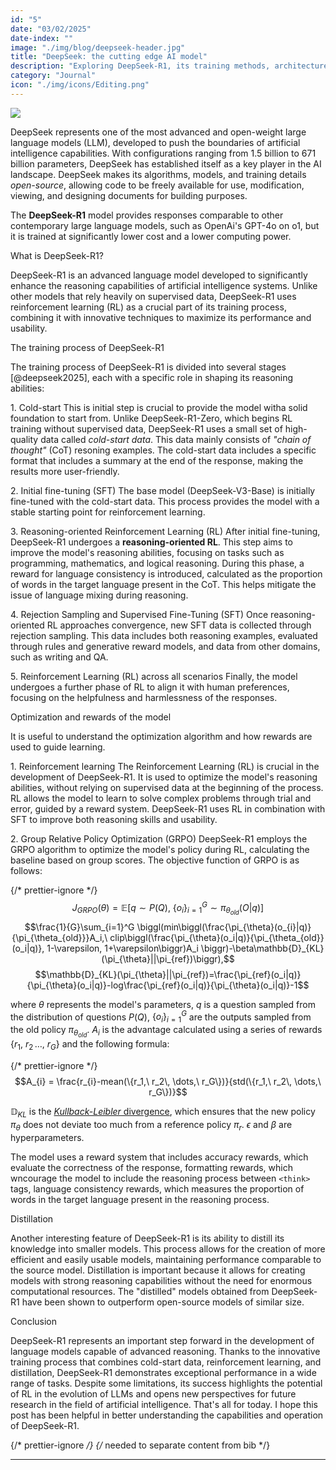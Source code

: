 ```yaml
---
id: "5"
date: "03/02/2025"
date-index: ""
image: "./img/blog/deepseek-header.jpg"
title: "DeepSeek: the cutting edge AI model"
description: "Exploring DeepSeek-R1, its training methods, architecture, and impact on the AI landscape."
category: "Journal"
icon: "./img/icons/Editing.png"
---
```



<img className="rounded-[10px]" src="../img/blog/deepseek-header.jpg" />

DeepSeek represents one of the most advanced and open-weight large language models (LLM), developed to push the boundaries of artificial intelligence capabilities. With configurations ranging from 1.5 billion to 671 billion parameters, DeepSeek has established itself as a key player in the AI landscape. DeepSeek makes its algorithms, models, and training details _open-source_, allowing code to be freely available for use, modification, viewing, and designing documents for building purposes.

The **DeepSeek-R1** model provides responses comparable to other contemporary large language models, such as OpenAi's GPT-4o on o1, but it is trained at significantly lower cost and a lower computing power.

<MdxH3>What is DeepSeek-R1?</MdxH3>

DeepSeek-R1 is an advanced language model developed to significantly enhance the reasoning capabilities of artificial intelligence systems. Unlike other models that rely heavily on supervised data, DeepSeek-R1 uses reinforcement learning (RL) as a crucial part of its training process, combining it with innovative techniques to maximize its performance and usability.

<MdxH3>The training process of DeepSeek-R1</MdxH3>

The training process of DeepSeek-R1 is divided into several stages [@deepseek2025], each with a specific role in shaping its reasoning abilities:

<ListItem>1. Cold-start</ListItem>
This is initial step is crucial to provide the model witha solid foundation to start
from. Unlike DeepSeek-R1-Zero, which begins RL training without supervised data,
DeepSeek-R1 uses a small set of high-quality data called *cold-start data*. This
data mainly consists of *"chain of thought"* (CoT) resoning examples. The cold-start
data includes a specific format that includes a summary at the end of the response,
making the results more user-friendly.

<ListItem>2. Initial fine-tuning (SFT)</ListItem>
The base model (DeepSeek-V3-Base) is initially fine-tuned with the cold-start data.
This process provides the model with a stable starting point for reinforcement learning.

<ListItem>3. Reasoning-oriented Reinforcement Learning (RL)</ListItem>
After initial fine-tuning, DeepSeek-R1 undergoes a **reasoning-oriented RL**. This
step aims to improve the model's reasoning abilities, focusing on tasks such as programming,
mathematics, and logical reasoning. During this phase, a reward for language consistency
is introduced, calculated as the proportion of words in the target language present
in the CoT. This helps mitigate the issue of language mixing during reasoning.

<ListItem>4. Rejection Sampling and Supervised Fine-Tuning (SFT)</ListItem>
Once reasoning-oriented RL approaches convergence, new SFT data is collected through
rejection sampling. This data includes both reasoning examples, evaluated through
rules and generative reward models, and data from other domains, such as writing
and QA.

<ListItem>5. Reinforcement Learning (RL) across all scenarios</ListItem>
Finally, the model undergoes a further phase of RL to align it with human preferences,
focusing on the helpfulness and harmlessness of the responses.

<MdxH3>Optimization and rewards of the model</MdxH3>

It is useful to understand the optimization algorithm and how rewards are used to guide learning.

<ListItem>1. Reinforcement learning</ListItem>
The Reinforcement Learning (RL) is crucial in the development of DeepSeek-R1. It
is used to optimize the model's reasoning abilities, without relying on supervised
data at the beginning of the process. RL allows the model to learn to solve complex
problems through trial and error, guided by a reward system. DeepSeek-R1 uses RL
in combination with SFT to improve both reasoning skills and usability.

<ListItem>2. Group Relative Policy Optimization (GRPO)</ListItem>
DeepSeek-R1 employs the GRPO algorithm to optimize the model's policy during RL,
calculating the baseline based on group scores. The objective function of GRPO is
as follows:

{/* prettier-ignore */}
<MathBlock>$$J_{GRPO}(\theta) = \mathbb{E} \left[q\sim P(Q),\ \left\{o_i \right\}_{i=1}^G \sim \pi_{\theta_{old}}(O|q) \right]$$</MathBlock>
<MathBlock>$$\frac{1}{G}\sum_{i=1}^G \biggl(min\biggl(\frac{\pi_{\theta}(o_{i}|q)}{\pi_{\theta_{old}}}A_i,\ clip\biggl(\frac{\pi_{\theta}(o_i|q)}{\pi_{\theta_{old}}(o_i|q)}, 1-\varepsilon, 1+\varepsilon\biggr)A_i \biggr)-\beta\mathbb{D}_{KL}(\pi_{\theta}||\pi_{ref})\biggr),$$</MathBlock>
<MathBlock>$$\mathbb{D}_{KL}(\pi_{\theta}||\pi_{ref})=\frac{\pi_{ref}(o_i|q)}{\pi_{\theta}(o_i|q)}-log\frac{\pi_{ref}(o_i|q)}{\pi_{\theta}(o_i|q)}-1$$</MathBlock>

where $\theta$ represents the model's parameters, $q$ is a question sampled from the distribution of questions $P(Q)$, $\left\{o_{i}\right\}_{i=1}^G$ are the outputs sampled from the old policy $\pi_{\theta_{old}}$. $A_{i}$ is the advantage calculated using a series of rewards $\{r_1,\ r_2\, \dots,\ r_G\}$ and the following formula:

{/* prettier-ignore */}
<MathBlock>$$A_{i} = \frac{r_{i}-mean(\{r_1,\ r_2\, \dots,\ r_G\})}{std(\{r_1,\ r_2\, \dots,\ r_G\})}$$</MathBlock>

$\mathbb{D}_{KL}$ is the [_Kullback-Leibler_ divergence](https://en.wikipedia.org/wiki/Kullback%E2%80%93Leibler_divergence), which ensures that the new policy $\pi_{\theta}$ does not deviate too much from a reference policy $\pi_{r}$. $\epsilon$ and $\beta$ are hyperparameters.

The model uses a reward system that includes accuracy rewards, which evaluate the correctness of the response, formatting rewards, which wncourage the model to include the reasoning process between `<think>` tags, language consistency rewards, which measures the proportion of words in the target language present in the reasoning process.

<MdxH3>Distillation</MdxH3>

Another interesting feature of DeepSeek-R1 is its ability to distill its knowledge into smaller models. This process allows for the creation of more efficient and easily usable models, maintaining performance comparable to the source model. Distillation is important because it allows for creating models with strong reasoning capabilities without the need for enormous computational resources. The "distilled" models obtained from DeepSeek-R1 have been shown to outperform open-source models of similar size.

<MdxH3>Conclusion</MdxH3>

DeepSeek-R1 represents an important step forward in the development of language models capable of advanced reasoning. Thanks to the innovative training process that combines cold-start data, reinforcement learning, and distillation, DeepSeek-R1 demonstrates exceptional performance in a wide range of tasks. Despite some limitations, its success highlights the potential of RL in the evolution of LLMs and opens new perspectives for future research in the field of artificial intelligence.
That's all for today. I hope this post has been helpful in better understanding the capabilities and operation of DeepSeek-R1.

{/* prettier-ignore */}
{/* needed to separate content from bib */}

---
